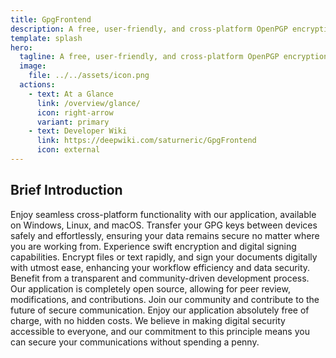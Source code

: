 ```yaml
---
title: GpgFrontend
description: A free, user-friendly, and cross-platform OpenPGP encryption tool.
template: splash
hero:
  tagline: A free, user-friendly, and cross-platform OpenPGP encryption tool. One of the best graphical frontends for modern GnuPG.
  image:
    file: ../../assets/icon.png
  actions:
    - text: At a Glance
      link: /overview/glance/
      icon: right-arrow
      variant: primary
    - text: Developer Wiki
      link: https://deepwiki.com/saturneric/GpgFrontend
      icon: external
---
```



## Brief Introduction

<CardGrid stagger>
  <Card title="Cross Platform" icon="laptop">
    Enjoy seamless cross-platform functionality with our application, available
    on Windows, Linux, and macOS. Transfer your GPG keys between devices safely
    and effortlessly, ensuring your data remains secure no matter where you are
    working from.
  </Card>
  <Card title="Use Smoothly" icon="rocket">
    Experience swift encryption and digital signing capabilities. Encrypt files
    or text rapidly, and sign your documents digitally with utmost ease,
    enhancing your workflow efficiency and data security.
  </Card>
  <Card title="Open Source" icon="open-book">
    Benefit from a transparent and community-driven development process. Our
    application is completely open source, allowing for peer review,
    modifications, and contributions. Join our community and contribute to the
    future of secure communication.
  </Card>
  <Card title="Free" icon="seti:cake_php" invert>
    Enjoy our application absolutely free of charge, with no hidden costs. We
    believe in making digital security accessible to everyone, and our
    commitment to this principle means you can secure your communications
    without spending a penny.
  </Card>
</CardGrid>
